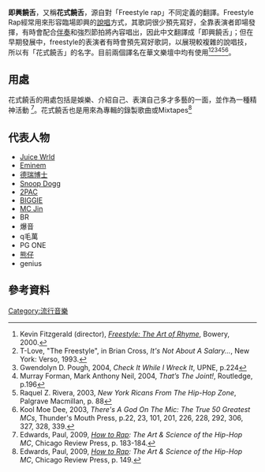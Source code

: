'''即興饒舌'''，又稱'''花式饒舌'''，源自對「Freestyle rap」不同定義的翻譯。Freestyle Rap經常用來形容臨場即興的[[說唱|說唱]]方式，其歌詞很少預先寫好，全靠表演者即場發揮，有時會配合[[伴奏|伴奏]]和強烈節拍將內容唱出，因此中文翻譯成「即興饒舌」；但在早期發展中，freestyle的表演者有時會預先寫好歌詞，以展現較複雜的說唱技，所以有「花式饒舌」的名字。目前兩個譯名在華文樂壇中均有使用<ref name="Freestyle Documentary">Kevin Fitzgerald (director), ''[[Freestyle:_The_Art_of_Rhyme|Freestyle: The Art of Rhyme]]'', Bowery, 2000.</ref><ref>T-Love, "The Freestyle", in Brian Cross, ''It's Not About A Salary...'', New York: Verso, 1993.</ref><ref name="Check It">Gwendolyn D. Pough, 2004, ''Check It While I Wreck It'', UPNE, p.224</ref><ref name="Joint">Murray Forman, Mark Anthony Neil, 2004, ''That’s The Joint!'', Routledge, p.196</ref><ref name="Ricans">Raquel Z. Rivera, 2003, ''New York Ricans From The Hip-Hop Zone'', Palgrave Macmillan, p. 88</ref><ref name="Kool Moe Dee book all citations">Kool Moe Dee, 2003, ''There's A God On The Mic: The True 50 Greatest MCs'', Thunder's Mouth Press, p.22, 23, 101, 201, 226, 228, 292, 306, 327, 328, 339.</ref>。

==用處==
花式饒舌的用處包括是娛樂、介紹自己、表演自己多才多藝的一面，並作為一種精神活動 <ref>Edwards, Paul, 2009, ''[[How_to_Rap|How to Rap]]: The Art & Science of the Hip-Hop MC'', Chicago Review Press, p. 183-184.</ref>。花式饒舌也是用來為專輯的錄製歌曲或Mixtapes<ref>Edwards, Paul, 2009, ''[[How_to_Rap|How to Rap]]: The Art & Science of the Hip-Hop MC'', Chicago Review Press, p. 149.</ref> 

==代表人物==
*[[Juice_Wrld|Juice Wrld]] 
*[[Eminem|Eminem]]
*[[德瑞博士|德瑞博士]]
*[[史奴比狗狗|Snoop Dogg]]
*[[吐派克|2PAC]]
*[[聲名狼藉先生|BIGGIE]]
*[[MC_Jin|MC Jin]] 
*BR
*爆音
*q毛萬
*PG ONE
*[[熊仔|熊仔]]
*genius

==參考資料==
{{Reflist}}

{{嘻哈}}
[[Category:流行音樂|Category:流行音樂]]